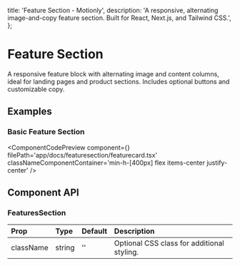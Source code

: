   title: 'Feature Section - Motionly',
  description:
    'A responsive, alternating image-and-copy feature section. Built for React, Next.js, and Tailwind CSS.',
};


# Feature Section

A responsive feature block with alternating image and content columns, ideal for landing pages and product sections. Includes optional buttons and customizable copy.

## Examples

### Basic Feature Section

<ComponentCodePreview
  component={<FeaturesSection />}
  filePath='app/docs/featuresection/featurecard.tsx'
  classNameComponentContainer='min-h-[400px] flex items-center justify-center'
/>

## Component API

### FeaturesSection

| Prop      | Type   | Default | Description                                |
| :-------- | :----- | :------ | :----------------------------------------- |
| className | string | ''      | Optional CSS class for additional styling. |
